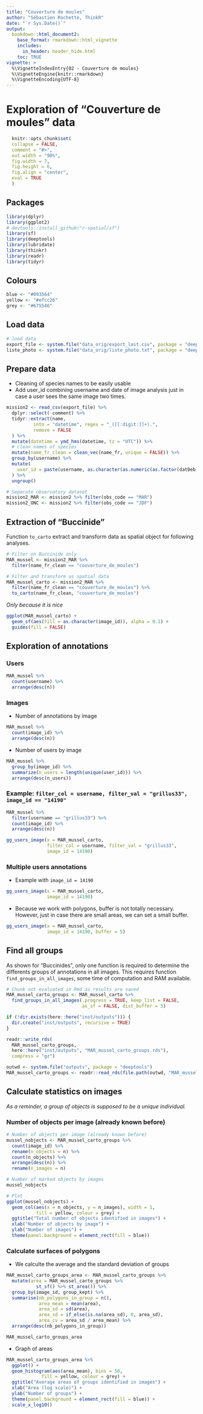 ```yaml
---
title: "Couverture de moules"
author: "Sébastien Rochette, ThinkR"
date: "`r Sys.Date()`"
output: 
  bookdown::html_document2:
    base_format: rmarkdown::html_vignette
    includes:
      in_header: header_hide.html
    toc: TRUE
vignette: >
  %\VignetteIndexEntry{02 - Couverture de moules}
  %\VignetteEngine{knitr::rmarkdown}
  %\VignetteEncoding{UTF-8}
---
```


<script type="text/javascript">
$(document).ready(function () {
  window.initializeCodeFolding("show" === "hide");
});
</script> 

# Exploration of "Couverture de moules" data

```r
  knitr::opts_chunk$set(
  collapse = FALSE,
  comment = "#>",
  out.width = "90%",
  fig.width = 7,
  fig.height = 6,
  fig.align = "center",
  eval = TRUE
  )
```


## Packages
```r
library(dplyr)
library(ggplot2)
# devtools::install_github("r-spatial/sf")
library(sf)
library(deeptools)
library(lubridate)
library(thinkr)
library(readr)
library(tidyr)
```

## Colours
```r
blue <- "#093564"
yellow <- "#efcc26"
grey <- "#675546"
```

## Load data
```r
# load data
export_file <- system.file("data_orig/export_last.csv", package = "deeptools")
liste_photo <- system.file("data_orig/liste_photo.txt", package = "deeptools")
```

## Prepare data
- Cleaning of species names to be easily usable
- Add user_id combining username and date of image analysis just in case a user sees the same image two times.

```r
mission2 <- read_csv(export_file) %>%
  dplyr::select(-comment) %>%
  tidyr::extract(name,
          into = "datetime", regex = "_([[:digit:]]+).",
          remove = FALSE
  ) %>%
  mutate(datetime = ymd_hms(datetime, tz = "UTC")) %>%
  # clean names of species
  mutate(name_fr_clean = clean_vec(name_fr, unique = FALSE)) %>% 
  group_by(username) %>%
  mutate(
    user_id = paste(username, as.character(as.numeric(as.factor(datDeb))), sep = "-")
  ) %>%
  ungroup()

# Separate observatory dataset
mission2_MAR <- mission2 %>% filter(obs_code == "MAR")
mission2_ONC <- mission2 %>% filter(obs_code == "JDF")
```

## Extraction of "Buccinide"

Function `to_carto` extract and transform data as spatial object for following analyses.

```r
# Filter on Buccinide only
MAR_mussel <- mission2_MAR %>% 
  filter(name_fr_clean == "couverture_de_moules")

# Filter and transform as spatial data
MAR_mussel_carto <- mission2_MAR %>%
  filter(name_fr_clean == "couverture_de_moules") %>% 
  to_carto(name_fr_clean, "couverture_de_moules")
```

_Only because it is nice_
```r
ggplot(MAR_mussel_carto) +
  geom_sf(aes(fill = as.character(image_id)), alpha = 0.1) +
  guides(fill = FALSE)
```

## Exploration of annotations 
### Users

```r
MAR_mussel %>% 
  count(username) %>% 
  arrange(desc(n))
```

### Images

- Number of annotations by image
```r
MAR_mussel %>% 
  count(image_id) %>% 
  arrange(desc(n))
```

- Number of users by image
```r
MAR_mussel %>% 
  group_by(image_id) %>% 
  summarize(n_users = length(unique(user_id))) %>% 
  arrange(desc(n_users))
```


### Example: `filter_col = username, filter_val = "grillus33", image_id == "14190"`

```r
MAR_mussel %>% 
  filter(username == "grillus33") %>% 
  count(image_id) %>% 
  arrange(desc(n))

gg_users_image(x = MAR_mussel_carto,
               filter_col = username, filter_val = "grillus33",
               image_id = 14190)

```


### Multiple users annotations

- Example with `image_id = 14190`

```r
gg_users_image(x = MAR_mussel_carto,
               image_id = 14190)
```

- Because we work with polygons, buffer is not totally necessary. However, just in case there are small areas, we can set a small buffer.

```r
gg_users_image(x = MAR_mussel_carto,
               image_id = 14190, buffer = 5)
```

## Find all groups

As shown for "Buccinides", only one function is required to determine the differents groups of annotations in all images. This requires function `find_groups_in_all_images`, some time of computation and RAM available.


```r
# Chunk not evaluated in Rmd as results are saved
MAR_mussel_carto_groups <- MAR_mussel_carto %>% 
  find_groups_in_all_images(.progress = TRUE, keep_list = FALSE,
                            as_sf = FALSE, dist_buffer = 5)

if (!dir.exists(here::here("inst/outputs"))) {
  dir.create("inst/outputs", recursive = TRUE) 
}

readr::write_rds(
  MAR_mussel_carto_groups,
  here::here("inst/outputs", "MAR_mussel_carto_groups.rds"), 
  compress = "gz")

```
```r
outwd <- system.file("outputs", package = "deeptools")
MAR_mussel_carto_groups <- readr::read_rds(file.path(outwd, "MAR_mussel_carto_groups.rds"))
```


## Calculate statistics on images
*As a reminder, a group of objects is supposed to be a unique individual.*

### Number of objects per image (already known before)
```r
# Number of objects per image (already known before)
mussel_nobjects <- MAR_mussel_carto_groups %>% 
  count(image_id) %>% 
  rename(n_objects = n) %>% 
  count(n_objects) %>% 
  arrange(desc(n)) %>% 
  rename(n_images = n)

# Number of marked objects by images
mussel_nobjects

# Plot
ggplot(mussel_nobjects) +
  geom_col(aes(x = n_objects, y = n_images), width = 1, 
           fill = yellow, colour = grey) +
  ggtitle("Total number of objects identified in images") +
  xlab("Number of objects by image") +
  ylab("Number of images") +
  theme(panel.background = element_rect(fill = blue))
```

### Calculate surfaces of polygons

- We calculte the average and the standard deviation of groups

```r
MAR_mussel_carto_groups_area <- MAR_mussel_carto_groups %>% 
  mutate(area = MAR_mussel_carto_groups %>% 
           st_sf() %>% st_area()) %>% 
  group_by(image_id, group_kept) %>% 
  summarise(nb_polygons_in_group = n(),
            area_mean = mean(area),
            area_sd = sd(area),
            area_sd = if_else(is.na(area_sd), 0, area_sd),
            area_cv = area_sd / area_mean) %>% 
  arrange(desc(nb_polygons_in_group))

MAR_mussel_carto_groups_area
```

- Graph of areas

```r
MAR_mussel_carto_groups_area %>% 
  ggplot() +
  geom_histogram(aes(area_mean), bins = 50,
             fill = yellow, colour = grey) +
  ggtitle("Average areas of groups identified in images") +
  xlab("Area (log scale)") +
  ylab("Number of groups") +
  theme(panel.background = element_rect(fill = blue)) +
  scale_x_log10()
```

